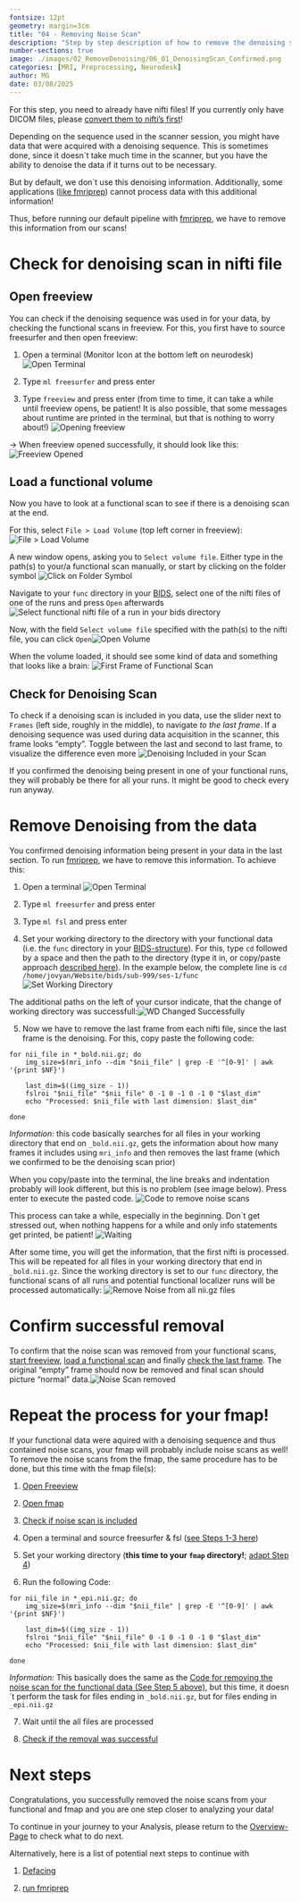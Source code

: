 ```yaml
---
fontsize: 12pt
geometry: margin=3cm
title: "04 - Removing Noise Scan"
description: "Step by step description of how to remove the denoising scan from your data"
number-sections: true
image: ./images/02_RemoveDenoising/06_01_DenoisingScan_Confirmed.png
categories: [MRI, Preprocessing, Neurodesk]
author: MG
date: 03/08/2025
---
```


For this step, you need to already have nifti files! If you currently only have DICOM files, please [convert them to nifti's first](DICOMtoBIDS.qmd)!

Depending on the sequence used in the scanner session, you might have data that were acquired with a denoising sequence. This is sometimes done, since it doesn´t take much time in the scanner, but you have the ability to denoise the data if it turns out to be necessary.

But by default, we don´t use this denoising information. Additionally, some applications ([like fmriprep](run_fmriprep.qmd)) cannot process data with this additional information!

Thus, before running our default pipeline with [fmriprep](run_fmriprep.qmd), we have to remove this information from our scans!

# Check for denoising scan in nifti file

## Open freeview {#sec-OpenFreeview}

You can check if the denoising sequence was used in for your data, by checking the functional scans in freeview. For this, you first have to source freesurfer and then open freeview:

1.  Open a terminal (Monitor Icon at the bottom left on neurodesk) ![Open Terminal](./images/01_dcm2bids/open_terminal.gif)

2.  Type `ml freesurfer` and press enter

3.  Type `freeview` and press enter (from time to time, it can take a while until freeview opens, be patient! It is also possible, that some messages about runtime are printed in the terminal, but that is nothing to worry about!) ![Opening freeview](./images/02_RemoveDenoising/01_CheckInFreeview.png)

$\to$ When freeview opened successfully, it should look like this: ![Freeview Opened](./images/02_RemoveDenoising/01_1_FreeviewOpened.png)

## Load a functional volume {#sec-loadVolume}

Now you have to look at a functional scan to see if there is a denoising scan at the end.

For this, select `File > Load Volume` (top left corner in freeview): ![File \> Load Volume](./images/02_RemoveDenoising/02_File_loadVolume.png)

A new window opens, asking you to `Select volume file`. Either type in the path(s) to your/a functional scan manually, or start by clicking on the folder symbol ![Click on Folder Symbol](./images/02_RemoveDenoising/03_folderSymbol.png)

Navigate to your `func` directory in your [BIDS](DICOMtoBIDS.qmd#sec-bidsdirectory), select one of the nifti files of one of the runs and press `Open` afterwards ![Select functional nifti file of a run in your bids directory](./images/02_RemoveDenoising/04_Navigate_to_functional_file.png)

Now, with the field `Select volume file` specified with the path(s) to the nifti file, you can click `Open`![Open Volume](./images/02_RemoveDenoising/05_confirm_Selection.png)

When the volume loaded, it should see some kind of data and something that looks like a brain: ![First Frame of Functional Scan](./images/02_RemoveDenoising/06_0_firstFrame.png)

## Check for Denoising Scan {#sec-CheckDenoising}

To check if a denoising scan is included in you data, use the slider next to `Frames` (left side, roughly in the middle), to navigate *to the last frame*. If a denoising sequence was used during data acquisition in the scanner, this frame looks "empty". Toggle between the last and second to last frame, to visualize the difference even more ![Denoising Included in your Scan](./images/02_RemoveDenoising/06_1_DenoisingScan_Confirmed.png)

If you confirmed the denoising being present in one of your functional runs, they will probably be there for all your runs. It might be good to check every run anyway.

# Remove Denoising from the data {#sec-RemoveDenoising}

You confirmed denoising information being present in your data in the last section. To run [fmriprep](run_fmriprep.qmd), we have to remove this information. To achieve this:

1.  Open a terminal ![Open Terminal](./images/01_dcm2bids/open_terminal.gif)

2.  Type `ml freesurfer` and press enter

3.  Type `ml fsl` and press enter

4.  Set your working directory to the directory with your functional data (i.e. the `func` directory in your [BIDS-structure](DICOMtoBIDS.qmd#sec-bidsdirectory)). For this, type `cd` followed by a space and then the path to the directory (type it in, or copy/paste approach [described here](DICOMtoBIDS.qmd#sec-start)). In the example below, the complete line is `cd /home/jovyan/Website/bids/sub-999/ses-1/func` ![Set Working Directory](./images/02_RemoveDenoising/07_prepare_and_change_WD.png)

The additional paths on the left of your cursor indicate, that the change of working directory was successfull:![WD Changed Successfully](./images/02_RemoveDenoising/08_confirm_WD_change.png)

5.  Now we have to remove the last frame from each nifti file, since the last frame is the denoising. For this, copy paste the following code:

```         
for nii_file in *_bold.nii.gz; do
    img_size=$(mri_info --dim "$nii_file" | grep -E '^[0-9]' | awk '{print $NF}')
    
    last_dim=$((img_size - 1))
    fslroi "$nii_file" "$nii_file" 0 -1 0 -1 0 -1 0 "$last_dim"
    echo "Processed: $nii_file with last dimension: $last_dim"
    
done
```

*Information:* this code basically searches for all files in your working directory that end on `_bold.nii.gz`, gets the information about how many frames it includes using `mri_info` and then removes the last frame (which we confirmed to be the denoising scan prior)

When you copy/paste into the terminal, the line breaks and indentation probably will look different, but this is no problem (see image below). Press enter to execute the pasted code. ![Code to remove noise scans](./images/02_RemoveDenoising/09_Enter_Command.png)

This process can take a while, especially in the beginning. Don´t get stressed out, when nothing happens for a while and only info statements get printed, be patient! ![Waiting](./images/02_RemoveDenoising/10_sometimesWaiting.png)

After some time, you will get the information, that the first nifti is processed. This will be repeated for all files in your working directory that end in `_bold.nii.gz`. Since the working directory is set to our `func` directory, the functional scans of all runs and potential functional localizer runs will be processed automatically: ![Remove Noise from all nii.gz files](./images/02_RemoveDenoising/11_finished.png)

# Confirm successful removal {#sec-RemovalSuccess}

To confirm that the noise scan was removed from your functional scans, [start freeview](#sec-OpenFreeview), [load a functional scan](#sec-loadVolume) and finally [check the last frame](#sec-CheckDenoising). The original "empty" frame should now be removed and final scan should picture "normal" data.![Noise Scan removed](./images/02_RemoveDenoising/12_confirm_success.png)

# Repeat the process for your fmap!

If your functional data were aquired with a denoising sequence and thus contained noise scans, your fmap will probably include noise scans as well! To remove the noise scans from the fmap, the same procedure has to be done, but this time with the fmap file(s):

1.  [Open Freeview](#sec-OpenFreeview)

2.  [Open fmap](#sec-loadVolume)

3.  [Check if noise scan is included](#sec-CheckDenoising)

4.  Open a terminal and source freesurfer & fsl ([see Steps 1-3 here](#sec-RemoveDenoising))

5.  Set your working directory (**this time to your `fmap` directory!**; [adapt Step 4](#sec-RemoveDenoising))

6.  Run the following Code:

```         
for nii_file in *_epi.nii.gz; do
    img_size=$(mri_info --dim "$nii_file" | grep -E '^[0-9]' | awk '{print $NF}')
    
    last_dim=$((img_size - 1))
    fslroi "$nii_file" "$nii_file" 0 -1 0 -1 0 -1 0 "$last_dim"
    echo "Processed: $nii_file with last dimension: $last_dim"
    
done
```

*Information:* This basically does the same as the [Code for removing the noise scan for the functional data (See Step 5 above)](#sec-RemoveDenoising), but this time, it doesn´t perform the task for files ending in `_bold.nii.gz`, but for files ending in `_epi.nii.gz`

7.  Wait until the all files are processed

8.  [Check if the removal was successful](#sec-RemovalSuccess)

# Next steps

Congratulations, you successfully removed the noise scans from your functional and fmap and you are one step closer to analyzing your data!

To continue in your journey to your Analysis, please return to the [Overview-Page](Overview_fromDICOMtoGLM.qmd) to check what to do next.

Alternatively, here is a list of potential next steps to continue with

1.  [Defacing](defacing.qmd)

2.  [run fmriprep](run_fmriprep.qmd)
